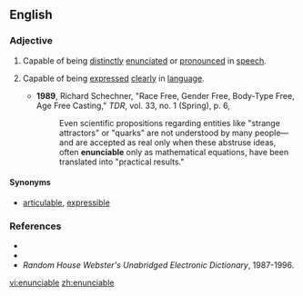 ==English==

===Adjective===
{{en-adj}}

# {{context|of words, linguistic expressions, etc.}} Capable of being [[distinctly]] [[enunciate]]d or [[pronounce]]d in [[speech]].
# {{context|of ideas, thoughts, etc.}} Capable of being [[express]]ed [[clearly]] in [[language]].
#* '''1989''', Richard Schechner, "Race Free, Gender Free, Body-Type Free, Age Free Casting," ''TDR'', vol. 33, no. 1 (Spring), p. 6,
#*: Even scientific propositions regarding entities like "strange attractors" or "quarks" are not understood by many people—and are accepted as real only when these abstruse ideas, often '''enunciable''' only as mathematical equations, have been translated into "practical results."

====Synonyms====
* [[articulable]], [[expressible]]

===References===
* {{R:Webster 1913}}
* {{R:Dictionary.com}}
* ''Random House Webster's Unabridged Electronic Dictionary'', 1987-1996.

[[vi:enunciable]]
[[zh:enunciable]]
